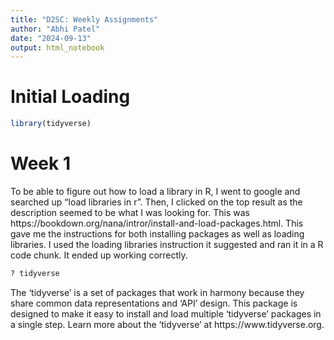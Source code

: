 ```yaml
---
title: "D2SC: Weekly Assignments"
author: "Abhi Patel"
date: "2024-09-13"
output: html_notebook
---
```

# Initial Loading

```r
library(tidyverse)
```
# Week 1

To be able to figure out how to load a library in R, I went to google and searched up "load libraries in r". Then, I clicked on the top result as the description seemed to be what I was looking for. This was https://bookdown.org/nana/intror/install-and-load-packages.html. This gave me the instructions for both installing packages as well as loading libraries. I used the loading libraries instruction it suggested and ran it in a R code chunk. It ended up working correctly.

```r
? tidyverse
```
The 'tidyverse' is a set of packages that work in harmony because they share common data representations and 'API' design. This package is designed to make it easy to install and load multiple 'tidyverse' packages in a single step. Learn more about the 'tidyverse' at https://www.tidyverse.org.

